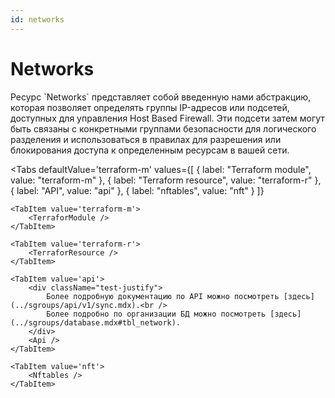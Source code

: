 ```yaml
---
id: networks
---
```



# Networks

<div className="paragraph">
  Ресурс `Networks` представляет собой введенную нами абстракцию, которая позволяет определять группы IP-адресов или
  подсетей, доступных для управления Host Based Firewall. Эти подсети затем могут быть связаны с конкретными группами
  безопасности для логического разделения и использоваться в правилах для разрешения или блокирования доступа к
  определенным ресурсам в вашей сети.
</div>

<Tabs
    defaultValue='terraform-m'
    values={[
        { label: "Terraform module", value: "terraform-m" },
        { label: "Terraform resource", value: "terraform-r" },
        { label: "API", value: "api" },
        { label: "nftables", value: "nft" }
    ]}
>
    <TabItem value='terraform-m'>
        <TerraforModule />
    </TabItem>

    <TabItem value='terraform-r'>
        <TerraforResource />
    </TabItem>

    <TabItem value='api'>
        <div className="test-justify">
            Более подробную документацию по API можно посмотреть [здесь](../sgroups/api/v1/sync.mdx).<br />
            Более подробно по организации БД можно посмотреть [здесь](../sgroups/database.mdx#tbl_network).
        </div>
        <Api />
    </TabItem>

    <TabItem value='nft'>
        <Nftables />
    </TabItem>

</Tabs>
